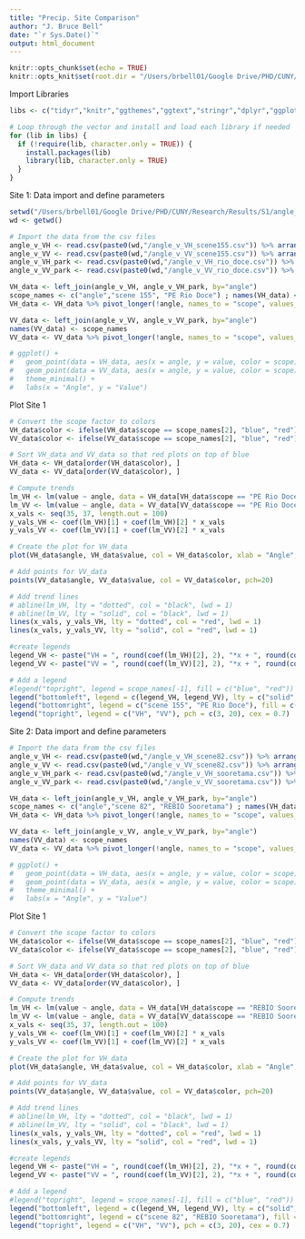 ```yaml
---
title: "Precip. Site Comparison"
author: "J. Bruce Bell"
date: "`r Sys.Date()`"
output: html_document
---
```


```r
knitr::opts_chunk$set(echo = TRUE)
knitr::opts_knit$set(root.dir = "/Users/brbell01/Google Drive/PHD/CUNY/Research/Results/S1/angle_analysis/")
```

Import Libraries
```r
libs <- c("tidyr","knitr","ggthemes","ggtext","stringr","dplyr","ggplot2","purrr","data.table","tibble","scales","grid", "sqldf")

# Loop through the vector and install and load each library if needed
for (lib in libs) {
  if (!require(lib, character.only = TRUE)) {
    install.packages(lib)
    library(lib, character.only = TRUE)
  }
}
```

Site 1: Data import and define parameters
```r
setwd("/Users/brbell01/Google Drive/PHD/CUNY/Research/Results/S1/angle_analysis/")
wd <- getwd()

# Import the data from the csv files
angle_v_VH <- read.csv(paste0(wd,"/angle_v_VH_scene155.csv")) %>% arrange(angle)
angle_v_VV <- read.csv(paste0(wd,"/angle_v_VV_scene155.csv")) %>% arrange(angle)
angle_v_VH_park <- read.csv(paste0(wd,"/angle_v_VH_rio_doce.csv")) %>% arrange(angle) %>% sample_frac(0.05)
angle_v_VV_park <- read.csv(paste0(wd,"/angle_v_VV_rio_doce.csv")) %>% arrange(angle) %>% sample_frac(0.05)

VH_data <- left_join(angle_v_VH, angle_v_VH_park, by="angle")
scope_names <- c("angle","scene 155", "PE Rio Doce") ; names(VH_data) <- scope_names
VH_data <- VH_data %>% pivot_longer(!angle, names_to = "scope", values_to = "value")

VV_data <- left_join(angle_v_VV, angle_v_VV_park, by="angle")
names(VV_data) <- scope_names
VV_data <- VV_data %>% pivot_longer(!angle, names_to = "scope", values_to = "value")

# ggplot() +
#   geom_point(data = VH_data, aes(x = angle, y = value, color = scope)) +
#   geom_point(data = VV_data, aes(x = angle, y = value, color = scope)) +
#   theme_minimal() +
#   labs(x = "Angle", y = "Value") 

```

Plot Site 1
```r
# Convert the scope factor to colors
VH_data$color <- ifelse(VH_data$scope == scope_names[2], "blue", "red")
VV_data$color <- ifelse(VV_data$scope == scope_names[2], "blue", "red")

# Sort VH_data and VV_data so that red plots on top of blue
VH_data <- VH_data[order(VH_data$color), ]
VV_data <- VV_data[order(VV_data$color), ]

# Compute trends
lm_VH <- lm(value ~ angle, data = VH_data[VH_data$scope == "PE Rio Doce", ])
lm_VV <- lm(value ~ angle, data = VV_data[VV_data$scope == "PE Rio Doce", ])
x_vals <- seq(35, 37, length.out = 100)
y_vals_VH <- coef(lm_VH)[1] + coef(lm_VH)[2] * x_vals
y_vals_VV <- coef(lm_VV)[1] + coef(lm_VV)[2] * x_vals

# Create the plot for VH_data
plot(VH_data$angle, VH_data$value, col = VH_data$color, xlab = "Angle", ylab = "backscatter (dB)", pch=3, ylim=c(-30,0))

# Add points for VV_data
points(VV_data$angle, VV_data$value, col = VV_data$color, pch=20)

# Add trend lines
# abline(lm_VH, lty = "dotted", col = "black", lwd = 1)
# abline(lm_VV, lty = "solid", col = "black", lwd = 1)
lines(x_vals, y_vals_VH, lty = "dotted", col = "red", lwd = 1)
lines(x_vals, y_vals_VV, lty = "solid", col = "red", lwd = 1)

#create legends
legend_VH <- paste("VH = ", round(coef(lm_VH)[2], 2), "*x + ", round(coef(lm_VH)[1], 2), ", R^2 = ", round(summary(lm_VH)$r.squared, 4))
legend_VV <- paste("VV = ", round(coef(lm_VV)[2], 2), "*x + ", round(coef(lm_VV)[1], 2), ", R^2 = ", round(summary(lm_VV)$r.squared, 4))

# Add a legend
#legend("topright", legend = scope_names[-1], fill = c("blue", "red"))
legend("bottomleft", legend = c(legend_VH, legend_VV), lty = c("solid", "dotted"), col = "red", cex = 0.8)
legend("bottomright", legend = c("scene 155", "PE Rio Doce"), fill = c("blue", "red"), cex = 0.8)
legend("topright", legend = c("VH", "VV"), pch = c(3, 20), cex = 0.7)
```

Site 2: Data import and define parameters
```r
# Import the data from the csv files
angle_v_VH <- read.csv(paste0(wd,"/angle_v_VH_scene82.csv")) %>% arrange(angle)
angle_v_VV <- read.csv(paste0(wd,"/angle_v_VV_scene82.csv")) %>% arrange(angle)
angle_v_VH_park <- read.csv(paste0(wd,"/angle_v_VH_sooretama.csv")) %>% arrange(angle) %>% sample_frac(0.05)
angle_v_VV_park <- read.csv(paste0(wd,"/angle_v_VV_sooretama.csv")) %>% arrange(angle) %>% sample_frac(0.05)

VH_data <- left_join(angle_v_VH, angle_v_VH_park, by="angle")
scope_names <- c("angle","scene 82", "REBIO Sooretama") ; names(VH_data) <- scope_names
VH_data <- VH_data %>% pivot_longer(!angle, names_to = "scope", values_to = "value")

VV_data <- left_join(angle_v_VV, angle_v_VV_park, by="angle")
names(VV_data) <- scope_names
VV_data <- VV_data %>% pivot_longer(!angle, names_to = "scope", values_to = "value")

# ggplot() +
#   geom_point(data = VH_data, aes(x = angle, y = value, color = scope)) +
#   geom_point(data = VV_data, aes(x = angle, y = value, color = scope)) +
#   theme_minimal() +
#   labs(x = "Angle", y = "Value") 

```

Plot Site 1
```r
# Convert the scope factor to colors
VH_data$color <- ifelse(VH_data$scope == scope_names[2], "blue", "red")
VV_data$color <- ifelse(VV_data$scope == scope_names[2], "blue", "red")

# Sort VH_data and VV_data so that red plots on top of blue
VH_data <- VH_data[order(VH_data$color), ]
VV_data <- VV_data[order(VV_data$color), ]

# Compute trends
lm_VH <- lm(value ~ angle, data = VH_data[VH_data$scope == "REBIO Sooretama", ])
lm_VV <- lm(value ~ angle, data = VV_data[VV_data$scope == "REBIO Sooretama", ])
x_vals <- seq(35, 37, length.out = 100)
y_vals_VH <- coef(lm_VH)[1] + coef(lm_VH)[2] * x_vals
y_vals_VV <- coef(lm_VV)[1] + coef(lm_VV)[2] * x_vals

# Create the plot for VH_data
plot(VH_data$angle, VH_data$value, col = VH_data$color, xlab = "Angle", ylab = "backscatter (dB)", pch=3, ylim=c(-30,0))

# Add points for VV_data
points(VV_data$angle, VV_data$value, col = VV_data$color, pch=20)

# Add trend lines
# abline(lm_VH, lty = "dotted", col = "black", lwd = 1)
# abline(lm_VV, lty = "solid", col = "black", lwd = 1)
lines(x_vals, y_vals_VH, lty = "dotted", col = "red", lwd = 1)
lines(x_vals, y_vals_VV, lty = "solid", col = "red", lwd = 1)

#create legends
legend_VH <- paste("VH = ", round(coef(lm_VH)[2], 2), "*x + ", round(coef(lm_VH)[1], 2), ", R^2 = ", round(summary(lm_VH)$r.squared, 4))
legend_VV <- paste("VV = ", round(coef(lm_VV)[2], 2), "*x + ", round(coef(lm_VV)[1], 2), ", R^2 = ", round(summary(lm_VV)$r.squared, 4))

# Add a legend
#legend("topright", legend = scope_names[-1], fill = c("blue", "red"))
legend("bottomleft", legend = c(legend_VH, legend_VV), lty = c("solid", "dotted"), col = "red", cex = 0.8)
legend("bottomright", legend = c("scene 82", "REBIO Sooretama"), fill = c("blue", "red"), cex = 0.8)
legend("topright", legend = c("VH", "VV"), pch = c(3, 20), cex = 0.7)
```

